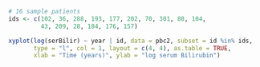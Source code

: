 ```r
# 16 sample patients
ids <- c(102, 36, 288, 193, 177, 202, 70, 301, 88, 104, 
         43, 209, 28, 184, 176, 157)

xyplot(log(serBilir) ~ year | id, data = pbc2, subset = id %in% ids, 
       type = "l", col = 1, layout = c(4, 4), as.table = TRUE, 
       xlab = "Time (years)", ylab = "log serum Bilirubin")
```
